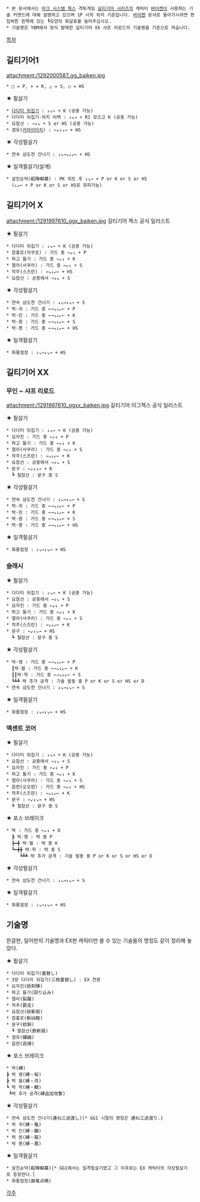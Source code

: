  * 본 문서에서는 [[아크 시스템 웍스]] 격투게임 [[길티기어 시리즈]]의 캐릭터 [[바이켄]]이 사용하는 기술 커맨드에 대해 설명하고 있으며 1P 시작 위치 기준입니다. [[바이켄]] 문서로 돌아가시려면 편집버튼 왼쪽에 있는 ┗모양의 화살표를 눌러주십시오.
 * 기술명은 YBM에서 정식 발매한 길티기어 XX 샤프 리로드의 기술명을 기준으로 적습니다.

[[목차]]

== 길티기어1 ==
attachment:/1292000587_gg_baiken.jpg

 * □ = P, × = K, △ = S, ○ = HS

★ 필살기
 * [[다다미 뒤집기]] : ↓↘→ + K (공중 가능)
 * 다다미 뒤집기·차지 어택 : ↓↘→ + R1 모으고 K (공중 가능)
 * 요참선 : →↓↘ + S or HS (공중 가능)
 * 겸유([[카마이타치]]) : ←↙↓↘→ + HS

★ 각성필살기
 * 연속 삼도천 건너기 : ↓↘→↘↓↙← + HS

★ 일격필살기(살계)
 * 살진순막(殺陣瞬幕) : PK 히트 후 ↓↘→ + P or K or S or HS
   (↓↙← + P or K or S or HS로 회피가능)

== 길티기어 X ==
attachment:/1291997610_ggx_baiken.jpg
길티기어 젝스 공식 일러스트

★ 필살기
 * 다다미 뒤집기 : ↓↘→ + K (공중 가능)
 * 참흉로(자쿠로) : 가드 중 ←↙↓ + P
 * 파고 들기 : 가드 중 ←↙↓ + K
 * 열라(사쿠라) : 가드 중 ←↙↓ + S
 * 작주(스즈란) : →↘↓↙← + HS
 * 요참선 : 공중에서 →↓↘ + S

★ 각성필살기
 * 연속 삼도천 건너기 : ↓↘→↓↘→ + S
 * 박·귀 : 가드 중 ←→↘↓↙← + P
 * 박·린 : 가드 중 ←→↘↓↙← + K
 * 박·용 : 가드 중 ←→↘↓↙← + S
 * 박·봉 : 가드 중 ←→↘↓↙← + HS

★ 일격필살기
 * 화룡점정 : ↓↘→↓↘→ + HS

== 길티기어 XX ==
=== 무인 ~ 샤프 리로드 ===
attachment:/1291997610_ggxx_baiken.jpg
길티기어 이그젝스 공식 일러스트

★ 필살기
 * 다다미 뒤집기 : ↓↘→ + K (공중 가능)
 * 요자진 : 가드 중 ←↙↓ + P
 * 파고 들기 : 가드 중 ←↙↓ + K
 * 열라(사쿠라) : 가드 중 ←↙↓ + S
 * 작주(스즈란) : →↘↓↙← + K
 * 요참선 : 공중에서 →↓↘ + S
 * 문구 : ←↙↓↘→ + K
   ┗ 철참선 : 문구 중 S

★ 각성필살기
 * 연속 삼도천 건너기 : ↓↘→↓↘→ + S
 * 박·귀 : 가드 중 ←→↘↓↙← + P
 * 박·린 : 가드 중 ←→↘↓↙← + K
 * 박·용 : 가드 중 ←→↘↓↙← + S
 * 박·봉 : 가드 중 ←→↘↓↙← + HS

★ 일격필살기
 * 화룡점정 : ↓↘→↓↘→ + HS

=== 슬래시 ===
★ 필살기
 * 다다미 뒤집기 : ↓↘→ + K (공중 가능)
 * 요참선 : 공중에서 →↓↘ + S
 * 요자진 : 가드 중 ←↙↓ + P
 * 파고 들기 : 가드 중 ←↙↓ + K
 * 열라(사쿠라) : 가드 중 ←↙↓ + S
 * 작주(스즈란) : →↘↓↙← + K
 * 문구 : ←↙↓↘→ + HS
   ┗ 철참선 : 문구 중 S

★ 각성필살기
 * 박·앵 : 가드 중 ←→↘↓↙← + P
   ┃박·월 : 가드 중 ←→↘↓↙← + K
   ┃┃박·학 : 가드 중 ←→↘↓↙← + S
   ┗┻┻ 박 추가 공격 : 기술 발동 중 P or K or S or HS or D
 * 연속 삼도천 건너기 : ↓↘→↓↘→ + S

★ 일격필살기
 * 화룡점정 : ↓↘→↓↘→ + HS

=== 액센트 코어 ===
★ 필살기
 * 다다미 뒤집기 : ↓↘→ + K (공중 가능)
 * 요참선 : 공중에서 →↓↘ + S
 * 요자진 : 가드 중 ←↙↓ + P
 * 파고 들기 : 가드 중 ←↙↓ + K
 * 열라(사쿠라) : 가드 중 ←↙↓ + S
 * 읍련(오오렌) : 가드 중 ←↙↓ + HS
 * 작주(스즈란) : →↘↓↙← + K
 * 문구 : ←↙↓↘→ + HS
   ┗ 철참선 : 문구 중 S

★ 포스 브레이크
 * 박 : 가드 중 ←↙↓ + D
   ┣ 박·앵 : 박 중 P
   ┣━╋ 박·월 : 박 중 K
   ┗━╋╋ 박·학 : 박 중 S
      ┗┻┻ 박 추가 공격 : 기술 발동 중 P or K or S or HS or D

★ 각성필살기
 * 연속 삼도천 건너기 : ↓↘→↓↘→ + S

★ 일격필살기
 * 화룡점정 : ↓↘→↓↘→ + HS

== 기술명 ==
한글판, 일어판의 기술명과 EX판 캐릭터만 쓸 수 있는 기술들의 명칭도 같이 정리해 놓았다.

★ 필살기
 * 다다미 뒤집기(畳替し)
 * 3장 다다미 뒤집기(三枚畳替し) : EX 전용
 * 요자진(妖刺陣)
 * 파고 들기(回り込み)
 * 열라(裂羅)
 * 작주(爵走)
 * 요참선(妖斬扇)
 * 참흉로(斬凶輅)
 * 문구(蚊鉤)
   ┗ 철참선(鉄斬扇)
 * 겸유(鎌鼬)
 * 읍련(邑煉)

★ 포스 브레이크
 * 박(縛)
 ┣ 박 앵(縛・桜)
 ┣ 박 월(縛・月)
 ┗ 박 학(縛・鶴)
  ┗박 추가 공격(縛追加攻撃)

★ 각성필살기
 * 연속 삼도천 건너기(連ね三途渡し)[* GG1 시절의 명칭은 連ね三途渡り.]
 * 박 귀(縛・亀)
 * 박 인(縛・麟)
 * 박 용(縛・龍)
 * 박 봉(縛・鳳)

★ 일격필살기
 * 살진순막(殺陣瞬幕)[* GG1에서는 일격필살기였고 그 이후로는 EX 캐릭터의 각성필살기로 등장한다.]
 * 화룡점정(画竜点睛)

[[각주]]
